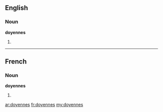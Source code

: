 ==English==

===Noun===
'''doyennes'''

# {{plural of|[[doyenne]]}}

----

==French==

===Noun===
'''doyennes''' {{f|p}}

# {{plural of|[[doyenne#French|doyenne]]|lang=fr}}

[[ar:doyennes]]
[[fr:doyennes]]
[[my:doyennes]]